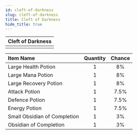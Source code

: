 ---
id: cleft-of-darkness
slug: cleft-of-darkness
title: Cleft of Darkness
hide_title: true
---


| Cleft of Darkness |
| :------------: |
| <MapIcon iconId="138"/> |

|Item Name|Quantity|Chance|
|:--|:-:|:-:|
| <ItemIcon iconId="1004" height="32" /> Large Health Potion|1|8%|
| <ItemIcon iconId="1007" height="32" /> Large Mana Potion|1|8%|
| <ItemIcon iconId="1010" height="32" /> Large Recovery Potion|1|8%|
| <ItemIcon iconId="1246" height="32" /> Attack Potion|1|7.5%|
| <ItemIcon iconId="1247" height="32" /> Defence Potion|1|7.5%|
| <ItemIcon iconId="1248" height="32" /> Energy Potion|1|7.5%|
| <ItemIcon iconId="2602" height="32" /> Small Obsidian of Completion|1|3%|
| <ItemIcon iconId="2598" height="32" /> Obsidian of Completion|1|3%|


